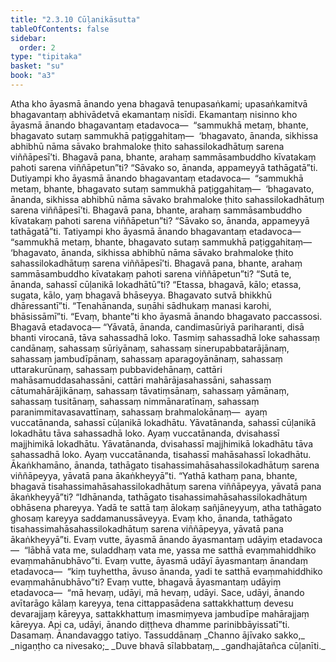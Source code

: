 ```yaml
---
title: "2.3.10 Cūḷanikāsutta"
tableOfContents: false
sidebar:
  order: 2
type: "tipitaka"
basket: "su"
book: "a3"
---
```



<DynamicBreadcrumb />

<Division number="81" book="a3" bookNo="15" page="227">

<Paragraph number="712" book="a3">
Atha kho āyasmā ānando yena bhagavā tenupasaṅkami; upasaṅkamitvā bhagavantaṃ abhivādetvā ekamantaṃ nisīdi. Ekamantaṃ nisinno kho āyasmā ānando bhagavantaṃ etadavoca—  “sammukhā metaṃ, bhante, bhagavato sutaṃ sammukhā paṭiggahitaṃ—  ‘bhagavato, ānanda, sikhissa abhibhū nāma sāvako brahmaloke ṭhito sahassilokadhātuṃ sarena viññāpesī’ti. Bhagavā pana, bhante, arahaṃ sammāsambuddho kīvatakaṃ pahoti sarena viññāpetun”ti? “Sāvako so, ānanda, appameyyā tathāgatā”ti.
</Paragraph>

<Paragraph number="713" book="a3">
Dutiyampi kho āyasmā ānando bhagavantaṃ etadavoca—  “sammukhā metaṃ, bhante, bhagavato sutaṃ sammukhā paṭiggahitaṃ—  ‘bhagavato, ānanda, sikhissa abhibhū nāma sāvako brahmaloke ṭhito sahassilokadhātuṃ sarena viññāpesī’ti. Bhagavā pana, bhante, arahaṃ sammāsambuddho kīvatakaṃ pahoti sarena viññāpetun”ti? “Sāvako so, ānanda, appameyyā tathāgatā”ti.
</Paragraph>

<Paragraph number="714" book="a3">
Tatiyampi kho āyasmā ānando bhagavantaṃ etadavoca—  “sammukhā metaṃ, bhante, bhagavato sutaṃ sammukhā paṭiggahitaṃ—  ‘bhagavato, ānanda, sikhissa abhibhū nāma sāvako brahmaloke ṭhito sahassilokadhātuṃ sarena viññāpesī’ti. Bhagavā pana, bhante, arahaṃ sammāsambuddho kīvatakaṃ pahoti sarena viññāpetun”ti? “Sutā te, ānanda, sahassī cūḷanikā lokadhātū”ti? “Etassa, bhagavā, kālo; etassa, sugata, kālo, yaṃ bhagavā bhāseyya. Bhagavato sutvā bhikkhū dhāressantī”ti. “Tenahānanda, suṇāhi sādhukaṃ manasi karohi, bhāsissāmī”ti. “Evaṃ, bhante”ti kho āyasmā ānando bhagavato paccassosi. Bhagavā etadavoca—
</Paragraph>

<Paragraph number="715" book="a3">
“Yāvatā, ānanda, candimasūriyā pariharanti, disā bhanti virocanā, tāva sahassadhā loko. Tasmiṃ sahassadhā loke sahassaṃ candānaṃ, sahassaṃ sūriyānaṃ, sahassaṃ sinerupabbatarājānaṃ, sahassaṃ jambudīpānaṃ, sahassaṃ aparagoyānānaṃ, sahassaṃ uttarakurūnaṃ, sahassaṃ pubbavidehānaṃ, cattāri mahāsamuddasahassāni, cattāri mahārājasahassāni, sahassaṃ cātumahārājikānaṃ, sahassaṃ tāvatiṃsānaṃ, sahassaṃ yāmānaṃ, sahassaṃ tusitānaṃ, sahassaṃ nimmānaratīnaṃ, sahassaṃ paranimmitavasavattīnaṃ, sahassaṃ brahmalokānaṃ—  ayaṃ vuccatānanda, sahassī cūḷanikā lokadhātu.
</Paragraph>

<Paragraph number="716" book="a3">
Yāvatānanda, sahassī cūḷanikā lokadhātu tāva sahassadhā loko. Ayaṃ vuccatānanda, dvisahassī majjhimikā lokadhātu.
</Paragraph>

<Paragraph number="717" book="a3">
Yāvatānanda, dvisahassī majjhimikā lokadhātu tāva sahassadhā loko. Ayaṃ vuccatānanda, tisahassī mahāsahassī lokadhātu.
</Paragraph>

<Paragraph number="718" book="a3">
Ākaṅkhamāno, ānanda, tathāgato tisahassimahāsahassilokadhātuṃ sarena viññāpeyya, yāvatā pana ākaṅkheyyā”ti.
</Paragraph>

<Paragraph number="719" book="a3">
“Yathā kathaṃ pana, bhante, bhagavā tisahassimahāsahassilokadhātuṃ sarena viññāpeyya, yāvatā pana ākaṅkheyyā”ti? “Idhānanda, tathāgato tisahassimahāsahassilokadhātuṃ obhāsena phareyya. Yadā te sattā taṃ ālokaṃ sañjāneyyuṃ, atha tathāgato ghosaṃ kareyya saddamanussāveyya. Evaṃ kho, ānanda, tathāgato tisahassimahāsahassilokadhātuṃ sarena viññāpeyya, yāvatā pana ākaṅkheyyā”ti.
</Paragraph>

<Paragraph number="720" book="a3">
Evaṃ vutte, āyasmā ānando āyasmantaṃ udāyiṃ etadavoca—  “lābhā vata me, suladdhaṃ vata me, yassa me satthā evaṃmahiddhiko evaṃmahānubhāvo”ti. Evaṃ vutte, āyasmā udāyī āyasmantaṃ ānandaṃ etadavoca—  “kiṃ tuyhettha, āvuso ānanda, yadi te satthā evaṃmahiddhiko evaṃmahānubhāvo”ti? Evaṃ vutte, bhagavā āyasmantaṃ udāyiṃ etadavoca—  “mā hevaṃ, udāyi, mā hevaṃ, udāyi. Sace, udāyi, ānando avītarāgo kālaṃ kareyya, tena cittappasādena sattakkhattuṃ devesu devarajjaṃ kāreyya, sattakkhattuṃ imasmiṃyeva jambudīpe mahārajjaṃ kāreyya. Api ca, udāyi, ānando diṭṭheva dhamme parinibbāyissatī”ti.

</Paragraph>
</Division>

<Paragraph number="721" type="center" book="a3">
Dasamaṃ.



</Paragraph>

<Paragraph number="722" type="center" book="a3">
Ānandavaggo tatiyo.



</Paragraph>

<Paragraph number="723" type="center" book="a3">
Tassuddānaṃ


</Paragraph>

<Paragraph number="724" type="verses" book="a3">
_Channo ājīvako sakko,_  
_nigaṇṭho ca nivesako;_  
_Duve bhavā sīlabbataṃ,_  
_gandhajātañca cūḷanīti._
</Paragraph>